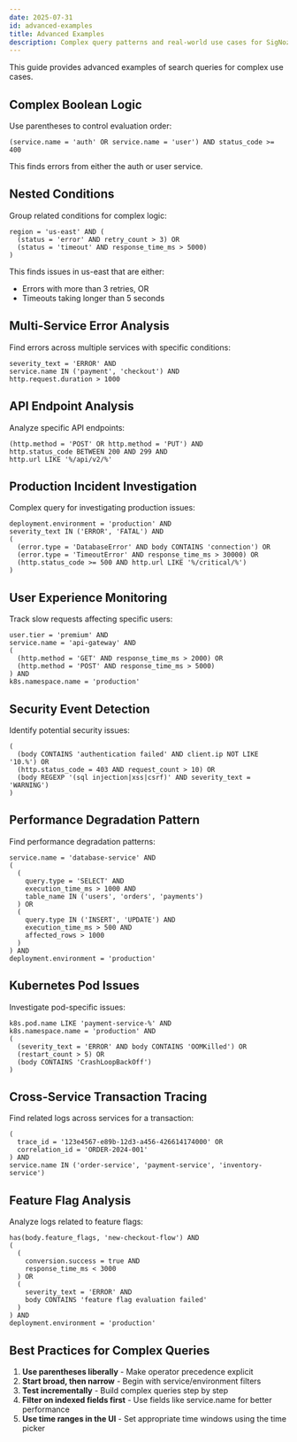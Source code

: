 ```yaml
---
date: 2025-07-31
id: advanced-examples
title: Advanced Examples
description: Complex query patterns and real-world use cases for SigNoz search.
---
```


This guide provides advanced examples of search queries for complex use cases.

## Complex Boolean Logic

Use parentheses to control evaluation order:
```
(service.name = 'auth' OR service.name = 'user') AND status_code >= 400
```

This finds errors from either the auth or user service.

## Nested Conditions

Group related conditions for complex logic:
```
region = 'us-east' AND (
  (status = 'error' AND retry_count > 3) OR
  (status = 'timeout' AND response_time_ms > 5000)
)
```

This finds issues in us-east that are either:
- Errors with more than 3 retries, OR
- Timeouts taking longer than 5 seconds

## Multi-Service Error Analysis

Find errors across multiple services with specific conditions:
```
severity_text = 'ERROR' AND 
service.name IN ('payment', 'checkout') AND
http.request.duration > 1000
```

## API Endpoint Analysis

Analyze specific API endpoints:
```
(http.method = 'POST' OR http.method = 'PUT') AND
http.status_code BETWEEN 200 AND 299 AND
http.url LIKE '%/api/v2/%'
```

## Production Incident Investigation

Complex query for investigating production issues:
```
deployment.environment = 'production' AND
severity_text IN ('ERROR', 'FATAL') AND
(
  (error.type = 'DatabaseError' AND body CONTAINS 'connection') OR
  (error.type = 'TimeoutError' AND response_time_ms > 30000) OR
  (http.status_code >= 500 AND http.url LIKE '%/critical/%')
)
```

## User Experience Monitoring

Track slow requests affecting specific users:
```
user.tier = 'premium' AND
service.name = 'api-gateway' AND
(
  (http.method = 'GET' AND response_time_ms > 2000) OR
  (http.method = 'POST' AND response_time_ms > 5000)
) AND
k8s.namespace.name = 'production'
```

## Security Event Detection

Identify potential security issues:
```
(
  (body CONTAINS 'authentication failed' AND client.ip NOT LIKE '10.%') OR
  (http.status_code = 403 AND request_count > 10) OR
  (body REGEXP '(sql injection|xss|csrf)' AND severity_text = 'WARNING')
)
```

## Performance Degradation Pattern

Find performance degradation patterns:
```
service.name = 'database-service' AND
(
  (
    query.type = 'SELECT' AND 
    execution_time_ms > 1000 AND
    table_name IN ('users', 'orders', 'payments')
  ) OR
  (
    query.type IN ('INSERT', 'UPDATE') AND
    execution_time_ms > 500 AND
    affected_rows > 1000
  )
) AND
deployment.environment = 'production'
```

## Kubernetes Pod Issues

Investigate pod-specific issues:
```
k8s.pod.name LIKE 'payment-service-%' AND
k8s.namespace.name = 'production' AND
(
  (severity_text = 'ERROR' AND body CONTAINS 'OOMKilled') OR
  (restart_count > 5) OR
  (body CONTAINS 'CrashLoopBackOff')
)
```

## Cross-Service Transaction Tracing

Find related logs across services for a transaction:
```
(
  trace_id = '123e4567-e89b-12d3-a456-426614174000' OR
  correlation_id = 'ORDER-2024-001'
) AND
service.name IN ('order-service', 'payment-service', 'inventory-service')
```

## Feature Flag Analysis

Analyze logs related to feature flags:
```
has(body.feature_flags, 'new-checkout-flow') AND
(
  (
    conversion.success = true AND 
    response_time_ms < 3000
  ) OR
  (
    severity_text = 'ERROR' AND 
    body CONTAINS 'feature flag evaluation failed'
  )
) AND
deployment.environment = 'production'
```

## Best Practices for Complex Queries

1. **Use parentheses liberally** - Make operator precedence explicit
2. **Start broad, then narrow** - Begin with service/environment filters
3. **Test incrementally** - Build complex queries step by step
4. **Filter on indexed fields first** - Use fields like service.name for better performance
5. **Use time ranges in the UI** - Set appropriate time windows using the time picker